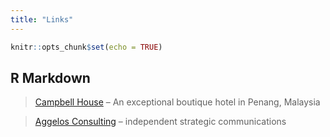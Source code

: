 ```yaml
---
title: "Links"
---
```


```r
knitr::opts_chunk$set(echo = TRUE)
```

## R Markdown

> [Campbell House](http://campbellhousepenang.com/) -- An exceptional boutique hotel in Penang, Malaysia

> [Aggelos Consulting](http://www.aggelosconsulting.com/) -- independent strategic communications